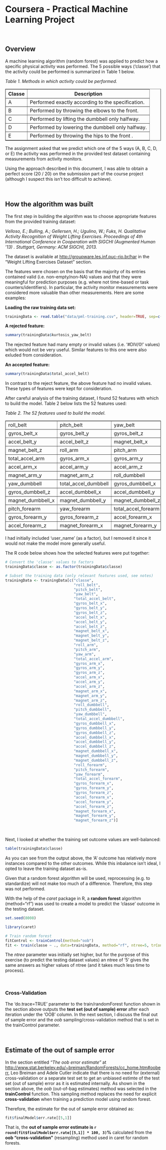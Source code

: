 # Coursera - Practical Machine Learning Project

<br/>
<p/>

## Overview

A machine learning algorithm (random forest) was applied to predict how a specific physical activity was performed.  The 5 possible ways ('classe') that the activity could be performed is summarized in Table 1 below.

<cite>Table 1. Methods in which activity could be performed.</cite>
<table cellpadding="5" border="1">
    <tr>
        <th>Classe</th>
        <th>Description</th>
    </tr>
    <tr>
        <td>A</td>
        <td>Performed exactly according to the specification.</td>
    </tr>
    <tr>
        <td>B</td>
        <td>Performed by throwing the elbows to the front.</td>
    </tr>
    <tr>
        <td>C</td>
        <td>Performed by lifting the dumbbell only halfway.</td>
    </tr>
    <tr>
        <td>D</td>
        <td>Performed by lowering the dumbbell only halfway.</td>
    </tr>
    <tr>
        <td>E</td>
        <td>Performed by throwing the hips to the front .</td>
    </tr>
</table>

<p/>

The assignment asked that we predict which one of the 5 ways (A, B, C, D, or E) the activity was performed in the provided test dataset containing measurements from activity monitors.

<p/>

Using the approach described in this document, I was able to obtain a perfect score (20 / 20) on the submission part of the course project (although I suspect this isn't too difficult to achieve).

<br/>
<p/>


## How the algorithm was built

The first step in building the algorithm was to choose appropriate features from the provided training dataset:

*Velloso, E.; Bulling, A.; Gellersen, H.; Ugulino, W.; Fuks, H. Qualitative Activity Recognition of Weight Lifting Exercises. Proceedings of 4th International Conference in Cooperation with SIGCHI (Augmented Human '13) . Stuttgart, Germany: ACM SIGCHI, 2013.*

The dataset is available at [http://groupware.les.inf.puc-rio.br/har](http://groupware.les.inf.puc-rio.br/har) in the "Weight Lifting Exercises Dataset" section.

The features were chosen on the basis that the majority of its entries contained valid (i.e. non-empty/non-NA) values and that they were meaningful for prediction purposes (e.g. where not time-based or task counters/identifiers).  In particular, the activity monitor measurements were considered more valuable than other measurements.  Here are some examples:

**Loading the raw training data set:**
```r
trainingData <- read.table("data/pml-training.csv", header=TRUE, sep=c(','))
```

**A rejected feature:**
```r
summary(trainingData$kurtosis_yaw_belt)
```

The rejected feature had many empty or invalid values (i.e. '#DIV/0!' values) which would not be very useful.  Similar features to this one were also exluded from consideration.

**An accepted feature:**
```r
summary(trainingData$total_accel_belt)
```
In contrast to the reject feature, the above feature had no invalid values.  These types of features were kept for consideration.

After careful analysis of the training dataset, I found 52 features with which to build the model.  Table 2 below lists the 52 features used:

<cite>Table 2. The 52 features used to build the model.</cite>
<table cellpadding="5" border="1">
    <tr>
        <td>roll_belt</td>
        <td>pitch_belt</td>
        <td>yaw_belt</td>
        <td>total_accel_belt</td>
    </tr>
    <tr>
        <td>gyros_belt_x</td>
        <td>gyros_belt_y</td>
        <td>gyros_belt_z</td>
        <td>accel_belt_x</td>
    </tr>
    <tr>
        <td>accel_belt_y</td>
        <td>accel_belt_z</td>
        <td>magnet_belt_x</td>
        <td>magnet_belt_y</td>
    </tr>
    <tr>
        <td>magnet_belt_z</td>
        <td>roll_arm</td>
        <td>pitch_arm</td>
        <td>yaw_arm</td>
    </tr>
    <tr>
        <td>total_accel_arm</td>
        <td>gyros_arm_x</td>
        <td>gyros_arm_y</td>
        <td>gyros_arm_z</td>
    </tr>
    <tr>
        <td>accel_arm_x</td>
        <td>accel_arm_y</td>
        <td>accel_arm_z</td>
        <td>magnet_arm_x</td>
    </tr>
    <tr>
        <td>magnet_arm_y</td>
        <td>magnet_arm_z</td>
        <td>roll_dumbbell</td>
        <td>pitch_dumbbell</td>
    </tr>
    <tr>
        <td>yaw_dumbbell</td>
        <td>total_accel_dumbbell</td>
        <td>gyros_dumbbell_x</td>
         <td>gyros_dumbbell_y</td>
    </tr>
    <tr>
        <td>gyros_dumbbell_z</td>
        <td>accel_dumbbell_x</td>
        <td>accel_dumbbell_y</td>
        <td>accel_dumbbell_z</td>
    </tr>
    <tr>
        <td>magnet_dumbbell_x</td>
        <td>magnet_dumbbell_y</td>
        <td>magnet_dumbbell_z</td>
        <td>roll_forearm</td>
    </tr>
    <tr>
        <td>pitch_forearm</td>
        <td>yaw_forearm</td>
        <td>total_accel_forearm</td>
        <td>gyros_forearm_x</td>
    </tr>
    <tr>
        <td>gyros_forearm_y</td>
        <td>gyros_forearm_z</td>
        <td>accel_forearm_x</td>
        <td>accel_forearm_y</td>
    </tr>
    <tr>
        <td>accel_forearm_z</td>
        <td>magnet_forearm_x</td>
        <td>magnet_forearm_y</td>
        <td>magnet_forearm_z</td>
    </tr>
</table>

<p/>

I had initially included 'user_name' (as a factor), but I removed it since it would not make the model more generally useful.

<p/>

The R code below shows how the selected features were put together:

```r

# Convert the 'classe' values to factors
trainingData$classe <- as.factor(trainingData$classe)

# Subset the training data (only relevant features used, see notes)
trainingData <- trainingData[c("classe",
                               "roll_belt",
                               "pitch_belt",
                               "yaw_belt", 
                               "total_accel_belt",
                               "gyros_belt_x",
                               "gyros_belt_y",
                               "gyros_belt_z",
                               "accel_belt_x",
                               "accel_belt_y",
                               "accel_belt_z",
                               "magnet_belt_x",
                               "magnet_belt_y",
                               "magnet_belt_z",
                               "roll_arm",
                               "pitch_arm",
                               "yaw_arm",
                               "total_accel_arm",
                               "gyros_arm_x",
                               "gyros_arm_y",
                               "gyros_arm_z",
                               "accel_arm_x",
                               "accel_arm_y",
                               "accel_arm_z",
                               "magnet_arm_x",
                               "magnet_arm_y",
                               "magnet_arm_z",
                               "roll_dumbbell",
                               "pitch_dumbbell",
                               "yaw_dumbbell",
                               "total_accel_dumbbell",
                               "gyros_dumbbell_x",
                               "gyros_dumbbell_y",
                               "gyros_dumbbell_z",
                               "accel_dumbbell_x",
                               "accel_dumbbell_y",
                               "accel_dumbbell_z",
                               "magnet_dumbbell_x",
                               "magnet_dumbbell_y",
                               "magnet_dumbbell_z",
                               "roll_forearm",
                               "pitch_forearm",
                               "yaw_forearm",
                               "total_accel_forearm",
                               "gyros_forearm_x",
                               "gyros_forearm_y",
                               "gyros_forearm_z",
                               "accel_forearm_x",
                               "accel_forearm_y",
                               "accel_forearm_z",
                               "magnet_forearm_x",
                               "magnet_forearm_y",
                               "magnet_forearm_z")]

```

<br/>
<p/>


Next, I looked at whether the training set outcome values are well-balanced:

```r
table(trainingData$classe)
```

As you can see from the output above, the 'A' outcome has relatively more instances compared to the other outcomes.  While this inbalance isn't ideal, I opted to leave the training dataset as-is.

Given that a random forest algorithm will be used, reprocessing (e.g. to standardize) will not make too much of a difference.  Therefore, this step was not performed.

With the help of the *caret* package in R, a **random forest** algorithm (method="rf") was used to create a model to predict the 'classe' outcome in the testing dataset.

```r

set.seed(8008)

library(caret)

# Train random forest
fitControl <- trainControl(method="oob")
fit <- train(classe ~ ., data=trainingData, method="rf", ntree=5, trControl=fitControl, do.trace=TRUE)
```

<p/>
The *ntree* parameter was initially set higher, but for the purpose of this exercise (to predict the testing dataset values) an ntree of '5' gives the same answers as higher values of ntree (and it takes much less time to process).

<br/>
<p/>

### Cross-Validation

The 'do.trace=TRUE' parameter to the train/randomForest function shown in the section above outputs the **test set (out of sample) error** after each iteration under the 'OOB' column.  In the next section, I discuss the final out of sample error and the *oob* sampling/cross-validation method that is set in the trainControl parameter.

<br/>
<p/>


## Estimate of the out of sample error

In the section entitled *"The oob error estimate"* at [http://www.stat.berkeley.edu/~breiman/RandomForests/cc_home.htm#ooberr](http://www.stat.berkeley.edu/~breiman/RandomForests/cc_home.htm#ooberr), Leo Breiman and Adele Cutler indicate that there is no need for (external) cross-validation or a separate test set to get an unbiased estimte of the test set (out of sample) error as it is estimated internally.  As shown in the section above, the *oob* (out-of-bag estimates) method was selected in the **trainControl** function.  This sampling method replaces the need for explicit **cross-validation** when training a prediction model using random forest.

Therefore, the estimate for the out of sample error obtained as:
```r
fit$finalModel$err.rate[[5,1]]
```

That is, the **out of sample error estimate is `r round(fit$finalModel$err.rate[[5,1]] * 100, 3)`%** calculated from the **oob "cross-validation"** (resampling) method used in caret for random forests.


<br/>
<p/>

